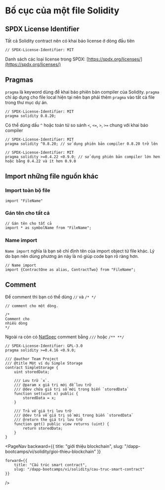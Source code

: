 
# Bố cục của một file Solidity

## SPDX License Identifier
Tất cả Solidity contract nên có khai báo license ở dòng đầu tiên

```solidity
// SPDX-License-Identifier: MIT
```
Danh sách các loại license trong SPDX: [https://spdx.org/licenses/](https://spdx.org/licenses/)

## Pragmas
`pragma` là keyword dùng để khai báo phiên bản compiler của Solidity. `pragma` chỉ áp dụng cho file local hiện tại nên bạn phải thêm `pragma` vào tất cả file trong thư mục dự án.

```solidity
// SPDX-License-Identifier: MIT
pragma solidity 0.8.20;
```

Có thể dùng dấu `^` hoặc toán tử so sánh `<`, `<=`, `>`, `>=` chung với khai báo compiler

```solidity
// SPDX-License-Identifier: MIT
pragma solidity ^0.8.20; // sử dụng phiên bản compiler 0.8.20 trở lên
```

```solidity
// SPDX-License-Identifier: MIT
pragma solidity >=0.4.22 <0.9.0; // sử dụng phiên bản compiler lớn hơn hoặc bằng 0.4.22 và ít hơn 0.9.0
```

## Import những file nguồn khác

### Import toàn bộ file

```solidity
import "FileName"
```
### Gán tên cho tất cả
```solidity
// Gán tên cho tất cả
import * as symbolName from "FileName";
```

### Name import
`Name import` nghĩa là bạn sẽ chỉ định tên của import object từ file khác. Lý do bạn nên dùng phương án này là nó giúp code bạn rõ ràng hơn.

```solidity
// Name import
import {ContractOne as alias, ContractTwo} from "FileName";
```


## Comment

Để comment thì bạn có thể dùng `//` và `/* */`
```solidity
// comment cho một dòng.

/*
Comment cho
nhiều dòng
*/
```

Ngoài ra còn có [NatSpec](https://docs.soliditylang.org/en/v0.8.24/natspec-format.html#natspec) comment bằng `///` hoặc `/** **/` 
```solidity
// SPDX-License-Identifier: GPL-3.0
pragma solidity >=0.4.16 <0.9.0;

/// @author Team Project 
/// @title Một ví dụ Simple Storage
contract SimpleStorage {
    uint storedData;

    /// Lưu trữ `x`.
    /// @param x giá trị mới để lưu trữ
    /// @dev chứa giá trị số mới trong biến `storedData`
    function set(uint x) public {
        storedData = x;
    }

    /// Trả về giá trị lưu trữ
    /// @dev trả về giá trị số mới trong biến `storedData`
    /// @return the giá trị lưu trữ
    function get() public view returns (uint) {
        return storedData;
    }
}
```

<PageNav 
    backward={{
        title: "giới thiệu blockchain", 
        slug: "/dapp-bootcamps/vi/solidity/gioi-thieu-blockchain" 
    }}

    forward={{
        title: "Cấu trúc smart contract",
        slug: "/dapp-bootcamps/vi/solidity/cau-truc-smart-contract" 
    }}
/>